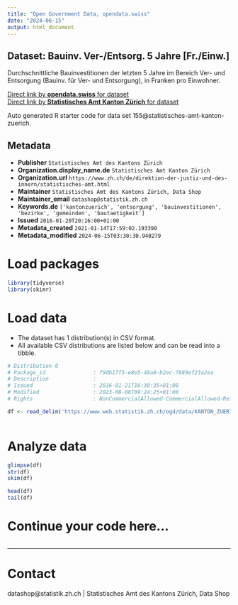 ```yaml
---
title: "Open Government Data, opendata.swiss"
date: "2024-06-15"
output: html_document
---
```


## Dataset: Bauinv. Ver-/Entsorg. 5 Jahre [Fr./Einw.]

Durchschnittliche Bauinvestitionen der letzten 5 Jahre im Bereich Ver- und Entsorgung (Bauinv. für Ver- und Entsorgung), in Franken pro Einwohner.

[Direct link by **opendata.swiss** for dataset](https://opendata.swiss/de/dataset/bauinv-ver-entsorg-5-jahre-fr-einw)<br>
[Direct link by **Statistisches Amt Kanton Zürich** for dataset](https://www.zh.ch/de/politik-staat/gemeinden/gemeindeportraet.html)

Auto generated R starter code for data set 155@statistisches-amt-kanton-zuerich.

## Metadata

- **Publisher** `Statistisches Amt des Kantons Zürich`
- **Organization.display_name.de** `Statistisches Amt Kanton Zürich`
- **Organization.url** `https://www.zh.ch/de/direktion-der-justiz-und-des-innern/statistisches-amt.html`
- **Maintainer** `Statistisches Amt des Kantons Zürich, Data Shop`
- **Maintainer_email** `datashop@statistik.zh.ch`
- **Keywords.de** `['kantonzuerich', 'entsorgung', 'bauinvestitionen', 'bezirke', 'gemeinden', 'bautaetigkeit']`
- **Issued** `2016-01-20T20:16:00+01:00`
- **Metadata_created** `2021-01-14T17:59:02.193390`
- **Metadata_modified** `2024-06-15T03:30:30.940279`


# Load packages

```r

library(tidyverse)
library(skimr)

```

# Load data

-   The dataset has 1 distribution(s) in CSV format.
-   All available CSV distributions are listed below and can be read into a tibble.

```r

# Distribution 0
# Package_id               : f9db17f5-e8e5-48a0-b2ec-7889ef23a2ea
# Description              : 
# Issued                   : 2016-01-21T16:30:35+01:00
# Modified                 : 2023-08-08T09:24:25+01:00
# Rights                   : NonCommercialAllowed-CommercialAllowed-ReferenceRequired

df <- read_delim('https://www.web.statistik.zh.ch/ogd/data/KANTON_ZUERICH_177.csv')



```

# Analyze data

```r

glimpse(df)
str(df)
skim(df)

head(df)
tail(df)

```

# Continue your code here...

```r

```

------------------------------------------------------------------------

# Contact

datashop@statistik.zh.ch | Statistisches Amt des Kantons Zürich, Data Shop
